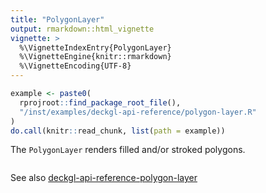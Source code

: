 ```yaml
---
title: "PolygonLayer"
output: rmarkdown::html_vignette
vignette: >
  %\VignetteIndexEntry{PolygonLayer}
  %\VignetteEngine{knitr::rmarkdown}
  %\VignetteEncoding{UTF-8}
---
```


```r
example <- paste0(
  rprojroot::find_package_root_file(),
  "/inst/examples/deckgl-api-reference/polygon-layer.R"
)
do.call(knitr::read_chunk, list(path = example))
```

The `PolygonLayer` renders filled and/or stroked polygons.

```r
```

See also [deckgl-api-reference-polygon-layer](https://deck.gl/#/documentation/deckgl-api-reference/layers/polygon-layer)
